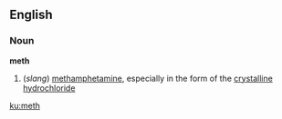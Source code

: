 ==English==
===Noun===
'''meth'''
#(''slang'') [[methamphetamine]], especially in the form of the [[crystalline]] [[hydrochloride]]

[[ku:meth]]
